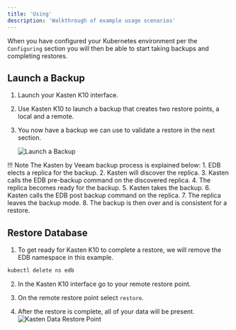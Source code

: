 ```yaml
---
title: 'Using'
description: 'Walkthrough of example usage scenarios'
---
```


When you have configured your Kubernetes environment per the `Configuring` section you will then be able to start taking backups and completing restores.

## Launch a Backup

1. Launch your Kasten K10 interface.

2. Use Kasten K10 to launch a backup that creates two restore points, a local and a remote.

3. You now have a backup we can use to validate a restore in the next section.

    ![Launch a Backup](Images/LaunchaBackup.png)

!!! Note
    The Kasten by Veeam backup process is explained below:
    1. EDB elects a replica for the backup.
    2. Kasten will discover the replica.
    3. Kasten calls the EDB pre-backup command on the discovered replica.
    4. The replica becomes ready for the backup.
    5. Kasten takes the backup.
    6. Kasten calls the EDB post backup command on the replica.
    7. The replica leaves the backup mode.
    8. The backup is then over and is consistent for a restore.


## Restore Database

1. To get ready for Kasten K10 to complete a restore, we will remove the EDB namespace in this example.

```bash
kubectl delete ns edb
```

2. In the Kasten K10 interface go to your remote restore point.

3. On the remote restore point select `restore`.

4. After the restore is complete, all of your data will be present.
    ![Kasten Data Restore Point](Images/KastenRestorePoint.png)


